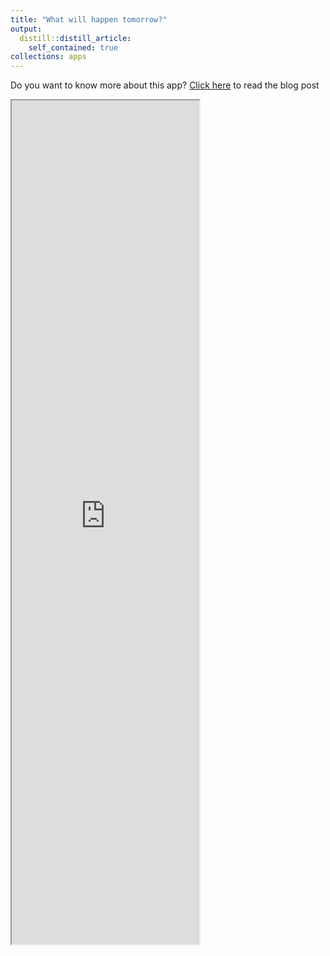 ```yaml
---
title: "What will happen tomorrow?"
output:
  distill::distill_article:
    self_contained: true
collections: apps
---
```


Do you want to know more about this app? [Click here](https://www.hamilton.ie/covid19/posts/2020-10-01-how-hard-to-predict-cases/) to read the blog post

<iframe src="https://apmuhamilton.shinyapps.io/HamiltonPredApp3/" class="l-screen-inset shaded" height = "1350px"></iframe>